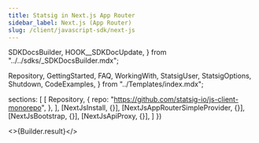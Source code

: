 ```yaml
---
title: Statsig in Next.js App Router
sidebar_label: Next.js (App Router)
slug: /client/javascript-sdk/next-js
---
```



  SDKDocsBuilder,
  HOOK__SDKDocUpdate,
} from "../../sdks/_SDKDocsBuilder.mdx";

  Repository,
  GettingStarted,
  FAQ,
  WorkingWith,
  StatsigUser,
  StatsigOptions,
  Shutdown,
  CodeExamples,
} from "../Templates/index.mdx";






  sections: [
    [
      Repository,
      {
        repo: "https://github.com/statsig-io/js-client-monorepo",
      },
    ],
    [NextJsInstall, {}],
    [NextJsAppRouterSimpleProvider, {}],
    [NextJsBootstrap, {}],
    [NextJsApiProxy, {}],
  ]
})


<>{Builder.result}</>

